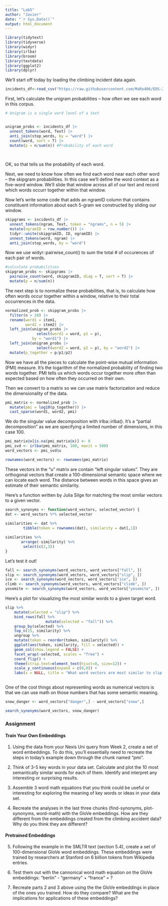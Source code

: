 ```yaml
---
title: "Lab5"
author: "Javier"
date: "`r Sys.Date()`"
output: html_document
---
```


```r
library(tidytext)
library(tidyverse)
library(widyr)
library(irlba) 
library(broom) 
library(textdata)
library(ggplot2)
library(dplyr)
```

We'll start off today by loading the climbing incident data again.

```r
incidents_df<-read_csv("https://raw.githubusercontent.com/MaRo406/EDS-231-text-sentiment/main/data/climbing_reports_model_dat.csv")
```

First, let's calculate the unigram probabilities -- how often we see each word in this corpus.

```r
# Unigram is a single word level of a text


unigram_probs <- incidents_df |> 
  unnest_tokens(word, Text) |> 
  anti_join(stop_words, by = "word") |> 
  count(word, sort = T) |> 
  mutate(p = n/sum(n)) #Probability of each word
  
  
```

OK, so that tells us the probability of each word.

Next, we need to know how often we find each word near each other word -- the skipgram probabilities. In this case we'll define the word context as a five-word window. We'll slide that window across all of our text and record which words occurr together within that window.

Now let's write some code that adds an ngramID column that contains constituent information about each 5-gram we constructed by sliding our window.

```r

skipgrams <- incidents_df |> 
  unnest_tokens(ngram, Text, token = "ngrams", n = 5) |> 
  mutate(ngramID = row_number()) |> 
  tidyr::unite(skipgramID, ID, ngramID) |> 
  unnest_tokens(word, ngram) |> 
  anti_join(stop_words, by = "word")

```

Now we use widyr::pairwise_count() to sum the total \# of occurences of each pair of words.

```r
#calculate probabilities
skipgram_probs <- skipgrams |> 
  pairwise_count(word, skipgramID, diag = T, sort = T) |> 
  mutate(p = n/sum(n))
```

The next step is to normalize these probabilities, that is, to calculate how often words occur together within a window, relative to their total occurrences in the data.

```r
normalized_prob <- skipgram_probs |> 
  filter(n > 20) |> 
  rename(word1 = item1,
         word2 = item2) |> 
  left_join(unigram_probs |> 
              select(word1 = word, p1 = p),
            by = "word1") |> 
  left_join(unigram_probs |> 
              select(word2 = word, p2 = p), by = "word2") |> 
  mutate(p_together = p/p1/p2)

```

Now we have all the pieces to calculate the point-wise mutual information (PMI) measure. It's the logarithm of the normalized probability of finding two words together. PMI tells us which words occur together more often than expected based on how often they occurred on their own.

Then we convert to a matrix so we can use matrix factorization and reduce the dimensionality of the data.

```r

pmi_matrix <- normalized_prob |> 
  mutate(pmi = log10(p_together)) |> 
  cast_sparse(word1, word2, pmi)

```

We do the singular value decomposition with irlba::irlba(). It's a "partial decomposition" as we are specifying a limited number of dimensions, in this case 100.

```r

pmi_matrix@x[is.na(pmi_matrix@x)] <- 0
pmi_svd <- irlba(pmi_matrix, 100, maxit = 500)
word_vectors <- pmi_svd$u

rownames(word_vectors) <- rownames(pmi_matrix)

```

These vectors in the "u" matrix are contain "left singular values". They are orthogonal vectors that create a 100-dimensional semantic space where we can locate each word. The distance between words in this space gives an estimate of their semantic similarity.

Here's a function written by Julia Silge for matching the most similar vectors to a given vector.

```r
search_synonyms <- function(word_vectors, selected_vector) {
dat <- word_vectors %*% selected_vector
    
similarities <- dat %>%
        tibble(token = rownames(dat), similarity = dat[,1])

similarities %>%
       arrange(-similarity) %>%
        select(c(2,3))
}
```

Let's test it out!

```r

fall <- search_synonyms(word_vectors, word_vectors["fall", ])
slip <- search_synonyms(word_vectors, word_vectors["slip", ])
ice <- search_synonyms(word_vectors, word_vectors["ice", ])
climb <- search_synonyms(word_vectors, word_vectors["climb", ])
yosemite <- search_synonyms(word_vectors, word_vectors["yosemite", ])

```

Here's a plot for visualizing the most similar words to a given target word.

```r
slip %>%
    mutate(selected = "slip") %>%
    bind_rows(fall %>%
                  mutate(selected = "fall")) %>%
    group_by(selected) %>%
    top_n(15, similarity) %>%
    ungroup %>%
    mutate(token = reorder(token, similarity)) %>%
    ggplot(aes(token, similarity, fill = selected)) +
    geom_col(show.legend = FALSE) +
    facet_wrap(~selected, scales = "free") +
    coord_flip() +
    theme(strip.text=element_text(hjust=0, size=12)) +
    scale_y_continuous(expand = c(0,0)) +
    labs(x = NULL, title = "What word vectors are most similar to slip or fall?")
  
```

One of the cool things about representing words as numerical vectors is that we can use math on those numbers that has some semantic meaning.

```r

snow_danger <- word_vectors["danger",] - word_vectors["snow",]

search_synonyms(word_vectors, snow_danger)
```

### Assignment

#### Train Your Own Embeddings

1.  Using the data from your Nexis Uni query from Week 2, create a set of word embeddings. To do this, you'll essentially need to recreate the steps in today's example down through the chunk named "pmi".

2.  Think of 3-5 key words in your data set. Calculate and plot the 10 most semantically similar words for each of them. Identify and interpret any interesting or surprising results.

3.  Assemble 3 word math equations that you think could be useful or interesting for exploring the meaning of key words or ideas in your data set.

4.  Recreate the analyses in the last three chunks (find-synonyms, plot-synonyms, word-math) with the GloVe embeddings. How are they different from the embeddings created from the climbing accident data? Why do you think they are different?

#### Pretrained Embeddings

5.  Following the example in the SMLTR text (section 5.4), create a set of 100-dimensional GloVe word embeddings. These embeddings were trained by researchers at Stanford on 6 billion tokens from Wikipedia entries.

6.  Test them out with the cannonical word math equation on the GloVe embeddings: "berlin" - "germany" + "france" = ?

7.  Recreate parts 2 and 3 above using the the GloVe embeddings in place of the ones you trained. How do they compare? What are the implications for applications of these embeddings?